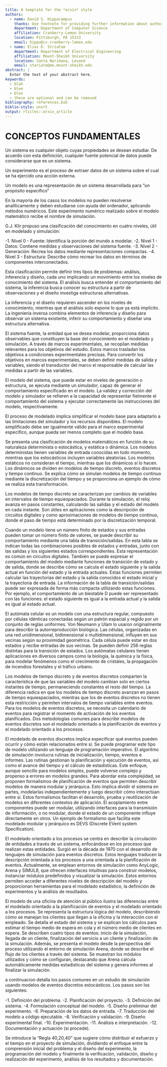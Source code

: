 ```yaml
---
title: A template for the *arxiv* style
authors:
  - name: David S. Hippocampus
    thanks: Use footnote for providing further information about author (webpage, alternative address)---*not* for acknowledging funding agencies. Optional.
    department: Department of Computer Science
    affiliation: Cranberry-Lemon University
    location: Pittsburgh, PA 15213
    email: hippo@cs.cranberry-lemon.edu
  - name: Elias D. Striatum
    department: Department of Electrical Engineering
    affiliation: Mount-Sheikh University
    location: Santa Narimana, Levand
    email: stariate@ee.mount-sheikh.edu
abstract: |
  Enter the text of your abstract here.
keywords:
  - blah
  - blee
  - bloo
  - these are optional and can be removed
bibliography: references.bib
biblio-style: unsrt
output: rticles::arxiv_article
---
```


# CONCEPTOS FUNDAMENTALES
  <p>Un sistema es cualquier objeto cuyas propiedades se desean estudiar. De acuerdo con
esta definición, cualquier fuente potencial de datos puede considerarse que es un
sistema.</p>
 <p> Un experimento es el proceso de extraer datos de un
sistema sobre el cual se ha ejercido una acción externa.</p>
 <p> Un modelo es una representación de un sistema desarrollada para "un
propósito específico"</p>
<p>  En la mayoría de los casos los modelos no pueden resolverse analíticamente y deben
estudiarse con ayuda del ordenador, aplicando métodos numéricos. Este experimento
numérico realizado sobre el modelo matemático recibe el nombre de simulación.</p>

<p> G.J. Klir propuso una clasificación del conocimiento en cuatro niveles, útil en modelado y simulación:</p>

-1. Nivel 0 - Fuente: Identifica la porción del mundo a modelar.
-2. Nivel 1 - Datos: Contiene medidas y observaciones del sistema fuente.
-3. Nivel 2 - Generación: Recrea los datos mediante representaciones compactas.
-4. Nivel 3 - Estructura: Describe cómo recrear los datos en términos de componentes interconectados.

<p>Esta clasificación permite definir tres tipos de problemas: análisis, inferencia y diseño, cada uno implicando un movimiento entre los niveles de conocimiento del sistema. El análisis busca entender el comportamiento del sistema, la inferencia busca conocer su estructura a partir de observaciones y el diseño investiga estructuras alternativas. </p>

<p>La inferencia y el diseño requieren ascender en los niveles de conocimiento, mientras que el análisis solo expone lo que ya está implícito. La ingeniería inversa combina elementos de inferencia y diseño para observar un sistema existente, inferir su comportamiento y diseñar una estructura alternativa.</p>
<p> El sistema fuente, la entidad que se desea modelar, proporciona datos observables que constituyen la base del conocimiento en el modelado y simulación. A través de marcos experimentales, se recopilan medidas relevantes para los objetivos del estudio. Estos marcos trasladan los objetivos a condiciones experimentales precisas. Para convertir los objetivos en marcos experimentales, se deben definir medidas de salida y variables, siendo el transductor del marco el responsable de calcular las medidas a partir de las variables. </p>

<p>El modelo del sistema, que puede estar en niveles de generación o estructura, se ejecuta mediante un simulador, capaz de generar el comportamiento especificado en el modelo. La validez y corrección del modelo y simulador se refieren a la capacidad de representar fielmente el comportamiento del sistema y ejecutar correctamente las instrucciones del modelo, respectivamente. </p>

<p>El proceso de modelado implica simplificar el modelo base para adaptarlo a las limitaciones del simulador y los recursos disponibles. El modelo simplificado debe ser igualmente válido para el marco experimental específico, aunque pueda ser menos completo que el modelo base.</p>

<p> Se presenta una clasificación de modelos matemáticos en función de su naturaleza determinista o estocástica, y estática o dinámica. Los modelos deterministas tienen variables de entrada conocidas en todo momento, mientras que los estocásticos incluyen variables aleatorias. Los modelos estáticos no consideran el tiempo, mientras que los dinámicos sí lo hacen. Los dinámicos se dividen en modelos de tiempo discreto, eventos discretos y tiempo continuo. Se explica cómo se simulan modelos de tiempo continuo mediante la discretización del tiempo y se proporciona un ejemplo de cómo se realiza esta transformación.</p>


<p> Los modelos de tiempo discreto se caracterizan por cambios de variables en intervalos de tiempo equiespaciados. Durante la simulación, el reloj avanza en pasos constantes, calculando las salidas y el estado del modelo en cada instante. Son útiles en aplicaciones como la descripción de circuitos digitales y como aproximaciones de modelos de tiempo continuo, donde el paso de tiempo está determinado por la discretización temporal.</p>


<p>Cuando un modelo tiene un número finito de estados y sus entradas pueden tomar un número finito de valores, se puede describir su comportamiento mediante una tabla de transición/salidas. En esta tabla se indican todas las combinaciones posibles de estados y entradas, junto con las salidas y los siguientes estados correspondientes. Esta representación es común en circuitos digitales. También se puede expresar el comportamiento del modelo mediante funciones de transición de estado y de salida, donde se describe cómo se calcula el estado siguiente y la salida actual en función del estado y la entrada actuales. Estas funciones permiten calcular las trayectorias del estado y la salida conocidos el estado inicial y la trayectoria de entrada. La información de la tabla de transición/salidas puede ser expresada de forma más compacta utilizando estas funciones. Por ejemplo, el comportamiento de un biestable D puede ser representado con las funciones: el estado siguiente es igual a la entrada actual y la salida es igual al estado actual.</p>


<p>El autómata celular es un modelo con una estructura regular, compuesto por células idénticas conectadas según un patrón espacial y regido por un conjunto de reglas uniformes. Von Neumann y Ulam lo usaron originalmente para describir la autorreproducción biológica. Las células, organizadas en una red unidimensional, bidimensional o multidimensional, influyen en sus vecinas según su proximidad geométrica. Cada célula puede estar en dos estados y recibe entradas de sus vecinas. Se pueden definir 256 reglas distintas para la transición de estados. Los autómatas celulares tienen aplicaciones en diversos campos como la biología, la química y la física, para modelar fenómenos como el crecimiento de cristales, la propagación de incendios forestales y el tráfico urbano.</p>

<p>Los modelos de tiempo discreto y de eventos discretos comparten la característica de que las variables del modelo cambian solo en ciertos instantes de tiempo, permaneciendo constantes el resto del tiempo. La diferencia radica en que los modelos de tiempo discreto avanzan en pasos de tiempo equiespaciados, mientras que los de eventos discretos no tienen esta restricción y permiten intervalos de tiempo variables entre eventos. Para los modelos de eventos discretos, se necesita un calendario de eventos para registrar el momento de activación de los eventos planificados. Dos metodologías comunes para describir modelos de eventos discretos son el modelado orientado a la planificación de eventos y el modelado orientado a los procesos.</p>


<p>El modelado de eventos discretos implica especificar qué eventos pueden ocurrir y cómo están relacionados entre sí. Se puede programar este tipo de modelo utilizando un lenguaje de programación imperativo. El algoritmo de simulación involucra rutinas de inicialización, tiempo, eventos e informes. Las rutinas gestionan la planificación y ejecución de eventos, así como el avance del tiempo y el cálculo de estadísticas. Este enfoque, aunque sencillo para modelos simples, puede volverse complejo y propenso a errores en modelos grandes. Para abordar esta complejidad, se proponen formalismos de planificación de eventos que permiten describir modelos de manera modular y jerárquica. Esto implica dividir el sistema en partes, modelarlas independientemente y luego describir cómo interactúan entre sí. Estos formalismos facilitan el desarrollo, prueba y reutilización de modelos en diferentes contextos de aplicación. El acoplamiento entre componentes puede ser modular, utilizando interfaces para la transmisión de información, o no modular, donde el estado de un componente influye directamente en otros. Un ejemplo de formalismo que facilita este modelado modular y jerárquico es DEVS (Discrete EVent system Specification).</p>
<p>El modelado orientado a los procesos se centra en describir la circulación de entidades a través de un sistema, enfocándose en los procesos que realizan estas entidades. Surgió en la década de 1970 con el desarrollo de lenguajes de simulación para eventos discretos. Estos lenguajes traducen la descripción orientada a los procesos a una orientada a la planificación de eventos. Actualmente, se emplean entornos de simulación como AnyLogic, Arena y SIMUL8, que ofrecen interfaces intuitivas para construir modelos, instanciar módulos predefinidos y visualizar la simulación. Estos entornos permiten acceder a diferentes niveles de descripción del modelo y proporcionan herramientas para el modelado estadístico, la definición de experimentos y la análisis de resultados.</p>

<p>El modelo de una oficina de atención al público ilustra las diferencias entre el modelado orientado a la planificación de eventos y el modelado orientado a los procesos. Se representa la estructura lógica del modelo, describiendo cómo se manejan los clientes que llegan a la oficina y la interacción con el empleado. Se detalla el estado del sistema y se explican los cálculos para estimar el tiempo medio de espera en cola y el número medio de clientes en espera. Se describen cuatro tipos de eventos: inicio de la simulación, llegada de un cliente, finalización del servicio a un cliente y finalización de la simulación. Además, se presenta el modelo desde la perspectiva del proceso utilizando el entorno de simulación Arena, donde se describe el flujo de los clientes a través del sistema. Se muestran los módulos utilizados y cómo se configuran, destacando que Arena calcula automáticamente medidas estadísticas del sistema y genera informes al finalizar la simulación.</p>

<p> a continuacion  detalla los pasos comunes en un estudio de simulación usando modelos de eventos discretos estocásticos. Los pasos son los siguientes: </p>

-1. Deﬁnición del problema.
-2. Planiﬁcación del proyecto.
-3. Deﬁnición del sistema.
-4. Formulación conceptual del modelo.
-5. Diseño preliminar del experimento.
-6. Preparación de los datos de entrada.
-7. Traducción del modelo a código ejecutable.
-8. Veriﬁcación y validación.
-9. Diseño experimental ﬁnal.
-10. Experimentación.
-11. Análisis e interpretación.
-12. Documentación y actuación (si procede).

<p>Se introduce la "Regla 40,20,40" que sugiere cómo distribuir el esfuerzo y el tiempo en el proyecto de simulación, dividiendo el enfoque entre la comprensión inicial del problema y el diseño del experimento, la programación del modelo y finalmente la verificación, validación, diseño y realización del experimento, análisis de los resultados y documentación.</p>



